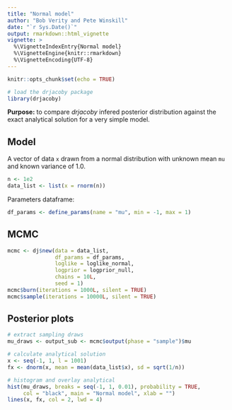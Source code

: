 ---
title: "Normal model"
author: "Bob Verity and Pete Winskill"
date: "`r Sys.Date()`"
output: rmarkdown::html_vignette
vignette: >
  %\VignetteIndexEntry{Normal model}
  %\VignetteEngine{knitr::rmarkdown}
  %\VignetteEncoding{UTF-8}
---

```{r setup, include=FALSE}
knitr::opts_chunk$set(echo = TRUE)
```

```{r, echo = FALSE}
# load the drjacoby package
library(drjacoby)
```

**Purpose:** to compare *drjacoby* infered posterior distribution against the exact analytical solution for a very simple model.

## Model

A vector of data `x` drawn from a normal distribution with unknown mean `mu` and known variance of 1.0.

```{r}
n <- 1e2
data_list <- list(x = rnorm(n))
```

Parameters dataframe:

```{r}
df_params <- define_params(name = "mu", min = -1, max = 1)
```

## MCMC

```{r cars}
mcmc <- dj$new(data = data_list,
               df_params = df_params,
               loglike = loglike_normal,
               logprior = logprior_null,
               chains = 10L,
               seed = 1)
mcmc$burn(iterations = 1000L, silent = TRUE)
mcmc$sample(iterations = 10000L, silent = TRUE)
```

## Posterior plots

```{r, fig.width=6, fig.height=5}
# extract sampling draws
mu_draws <- output_sub <- mcmc$output(phase = "sample")$mu

# calculate analytical solution
x <- seq(-1, 1, l = 1001)
fx <- dnorm(x, mean = mean(data_list$x), sd = sqrt(1/n))

# histogram and overlay analytical
hist(mu_draws, breaks = seq(-1, 1, 0.01), probability = TRUE,
     col = "black", main = "Normal model", xlab = "")
lines(x, fx, col = 2, lwd = 4)
```
